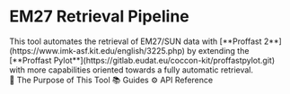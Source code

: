 
<div className='w-screen min-h-screen py-[var(--nextra-navbar-height)] -mt-[var(--nextra-navbar-height)] flex flex-col items-center justify-center background-paper-pattern gap-y-6'>
    <h1 className='text-5xl font-semibold serif'>EM27 Retrieval Pipeline</h1>
    <div className='max-w-2xl text-center text-xl leading-8'>
        This tool automates the retrieval of EM27/SUN data with [**Proffast
        2**](https://www.imk-asf.kit.edu/english/3225.php) by extending the
        [**Proffast
        Pylot**](https://gitlab.eudat.eu/coccon-kit/proffastpylot.git) with more
        capabilities oriented towards a fully automatic retrieval.
    </div>
    <div className='flex flex-row items-center justify-center gap-x-2'>
        <Link
            href='/docs/overview/introduction'
            className='bg-teal-100 text-teal-950 shadow-md px-2 py-1 rounded font-semibold border border-teal-300 hover:bg-teal-200'
        >
            🌋 The Purpose of This Tool
        </Link>
        <Link
            href='/docs'
            className='bg-white text-slate-950 shadow-md px-2 py-1 rounded font-semibold border border-slate-300 hover:bg-slate-100'
        >
            📚 Guides
        </Link>
        <Link
            href='/docs'
            className='bg-white text-slate-950 shadow-md px-2 py-1 rounded font-semibold border border-slate-300 hover:bg-slate-100'
        >
            ⚙️ API Reference
        </Link>
    </div>
</div>
